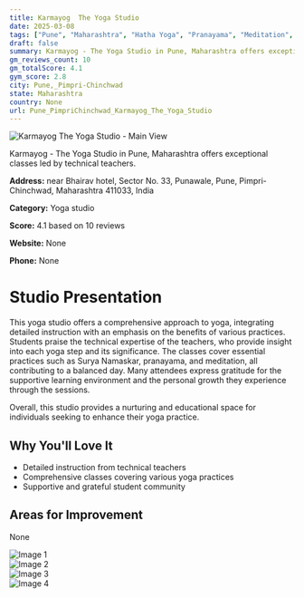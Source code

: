 ```yaml
---
title: Karmayog  The Yoga Studio
date: 2025-03-08
tags: ["Pune", "Maharashtra", "Hatha Yoga", "Pranayama", "Meditation", "supportive atmosphere", "Pune, Pimpri-Chinchwad"]  
draft: false
summary: Karmayog - The Yoga Studio in Pune, Maharashtra offers exceptional classes led by technical teachers.
gm_reviews_count: 10
gm_totalScore: 4.1
gym_score: 2.8
city: Pune,_Pimpri-Chinchwad
state: Maharashtra
country: None
url: Pune_PimpriChinchwad_Karmayog_The_Yoga_Studio
---
```


<div className="aspect-[16/9] relative my-8">
  <img 
    src="https://lh5.googleusercontent.com/p/AF1QipMoJRCwois_0yPFqvib0vZWd8pMq-pRKhq5epVR=w1920-h1080-k-no"
    alt="Karmayog  The Yoga Studio - Main View"
    className="object-cover absolute inset-0 w-full h-full rounded-lg"
  />
</div>

Karmayog - The Yoga Studio in Pune, Maharashtra offers exceptional classes led by technical teachers.

**Address:** near Bhairav hotel, Sector No. 33, Punawale, Pune, Pimpri-Chinchwad, Maharashtra 411033, India

**Category:** Yoga studio

**Score:** 4.1 based on 10 reviews

**Website:** None

**Phone:** None

# Studio Presentation

This yoga studio offers a comprehensive approach to yoga, integrating detailed instruction with an emphasis on the benefits of various practices. Students praise the technical expertise of the teachers, who provide insight into each yoga step and its significance. The classes cover essential practices such as Surya Namaskar, pranayama, and meditation, all contributing to a balanced day. Many attendees express gratitude for the supportive learning environment and the personal growth they experience through the sessions.

Overall, this studio provides a nurturing and educational space for individuals seeking to enhance their yoga practice.

## Why You'll Love It

- Detailed instruction from technical teachers
- Comprehensive classes covering various yoga practices
- Supportive and grateful student community

## Areas for Improvement

None

<div className="grid grid-cols-1 xl:grid-cols-2 gap-4 my-8">
<div className="aspect-[4/3] relative"><img src="https://lh3.googleusercontent.com/p/AF1QipMOFnPiiBBUdcVCjwM-61JCWPM87R28A70oJVD4=w1920-h1080-k-no" alt="Image 1" className="object-cover absolute inset-0 w-full h-full rounded-lg" /></div>
<div className="aspect-[4/3] relative"><img src="https://lh5.googleusercontent.com/p/AF1QipMPVdeeQIA1vMxv6SlvLk0fbnATKLVoBB6rvXFT=w1920-h1080-k-no" alt="Image 2" className="object-cover absolute inset-0 w-full h-full rounded-lg" /></div>
<div className="aspect-[4/3] relative"><img src="https://lh3.googleusercontent.com/p/AF1QipNbx4uG4ZWuXlzYVZoNW5ZTEHNTSnmRQOKJzFOx=w1920-h1080-k-no" alt="Image 3" className="object-cover absolute inset-0 w-full h-full rounded-lg" /></div>
<div className="aspect-[4/3] relative"><img src="https://lh5.googleusercontent.com/p/AF1QipOLmhw0tWSdkyn_I3vBlb5_p0kTst3xQ_sfEIyq=w1920-h1080-k-no" alt="Image 4" className="object-cover absolute inset-0 w-full h-full rounded-lg" /></div>
</div>